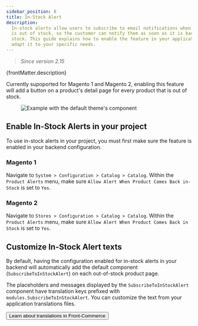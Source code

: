 ```yaml
---
sidebar_position: 8
title: In-Stock Alert
description:
  In-stock alerts allow users to subscribe to email notifications when a product
  is out of stock, so the customer can notify them as soon as it is back in
  stock. This guide explains how to enable the feature in your application and
  adapt it to your specific needs.
---
```



> _Since version 2.15_

<p>{frontMatter.description}</p>

Currently supoported for Magento 1 and Magento 2, enabling this feature will add
a button on a product's detail page for every product that is out of stock.

<Figure>

![Example with the default theme's component](./assets/in-stock-alert-sample.png)

</Figure>

## Enable In-Stock Alerts in your project

To use in-stock alerts in your project, you must first make sure the feature is
enabled in your backend configuration.

### Magento 1

Navigate to `System > Configuration > Catalog > Catalog`. Within the
`Product Alerts` menu, make sure `Allow Alert When Product Comes Back in-Stock`
is set to `Yes`.

### Magento 2

Navigate to `Stores > Configuration > Catalog > Catalog`. Within the
`Product Alerts` menu, make sure `Allow Alert When Product Comes Back in Stock`
is set to `Yes`.

## Customize In-Stock Alert texts

By default, having the configuration enabled for in-stock alerts in your backend
will automatically add the default component (`SubscribeToInStockAlert`) on each
out-of-stock product page.

The placeholders and messages displayed by the `SubscribeToInStockAlert`
component have translation keys prefixed with `modules.SubscribeToInStockAlert`.
You can customize the text from your application translations files.

<div className="text-center">
  <Link to="/docs/advanced/theme/translations">
    <Button size="large" theme="primary" className="py-2">
      Learn about translations in Front-Commerce
    </Button>
  </Link>
</div>
